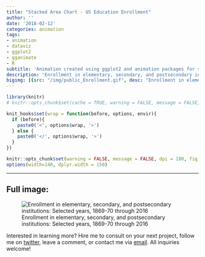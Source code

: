 ```yaml
---
title: "Stacked Area Chart - US Education Enrollment"
author: ''
date: '2018-02-12'
categories: animation
tags:
- animation
- dataviz
- ggplot2
- gganimate
- R
subtitle: 'Animation created using ggplot2 and animation packages for social media distribution'
description: 'Enrollment in elementary, secondary, and postsecondary institutions: Selected years, 1869-70 through 2016'
bigimg: [{src: "/img/public_Enrollment.gif", desc: "Enrollment in elementary, secondary, and postsecondary institutions: Selected years, 1869-70 through 2016"}]
---
```

  
```r
library(knitr)
# knitr::opts_chunk$set(cache = TRUE, warning = FALSE, message = FALSE, dpi = 180, out.extra='class = "img-responsive"')

```

```r
knit_hooks$set(wrap = function(before, options, envir){
  if (before){
    paste0('<', options$wrap, '>')
  } else {
    paste0('</', options$wrap, '>')
  }
})

knitr::opts_chunk$set(warning = FALSE, message = FALSE, dpi = 180, fig.height = 5, fig.width = 7, fig.align = "center")
options(width=140, dplyr.width = 150)
```
  
  ***
  
## Full image:
  
![Enrollment in elementary, secondary, and postsecondary institutions: Selected years, 1869-70 through 2016](/img/public_Enrollment.gif)

Interested in learning more? Hire me to consult on your next project, follow me on [twitter](https://twitter.com/mikeleeco), leave a comment, or contact me via [email](mailto:mdlee12@gmail.com). All inquiries welcome!
  
  